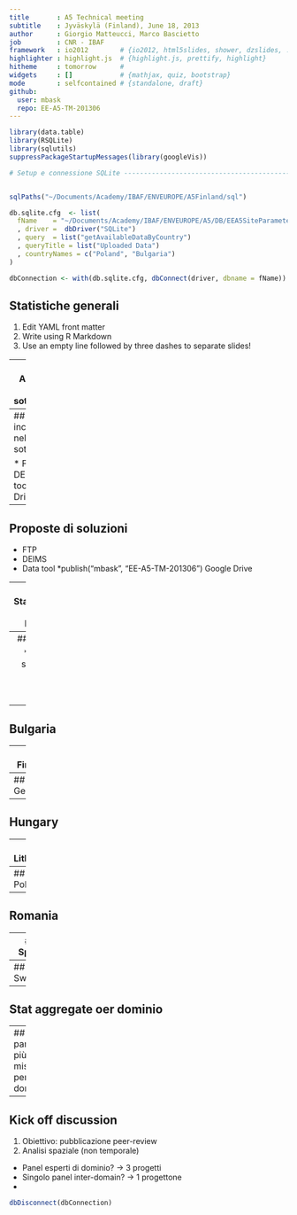 ```yaml
---
title       : A5 Technical meeting
subtitle    : Jyväskylä (Finland), June 18, 2013
author      : Giorgio Matteucci, Marco Bascietto
job         : CNR - IBAF
framework   : io2012        # {io2012, html5slides, shower, dzslides, ...}
highlighter : highlight.js  # {highlight.js, prettify, highlight}
hitheme     : tomorrow      # 
widgets     : []            # {mathjax, quiz, bootstrap}
mode        : selfcontained # {standalone, draft}
github:
  user: mbask
  repo: EE-A5-TM-201306
---
```

```r
library(data.table)
library(RSQLite)
library(sqlutils)
suppressPackageStartupMessages(library(googleVis))
```


```r
# Setup e connessione SQLite -----------------------------------------------


sqlPaths("~/Documents/Academy/IBAF/ENVEUROPE/A5Finland/sql")

db.sqlite.cfg  <- list(
  fName    = "~/Documents/Academy/IBAF/ENVEUROPE/A5/DB/EEA5SiteParameters.db"
  , driver =  dbDriver("SQLite")
  , query  = list("getAvailableDataByCountry")
  , queryTitle = list("Uploaded Data")
  , countryNames = c("Poland", "Bulgaria")
)

dbConnection <- with(db.sqlite.cfg, dbConnect(driver, dbname = fName))

```

## Statistiche generali

1. Edit YAML front matter
2. Write using R Markdown
3. Use an empty line followed by three dashes to separate slides!

---
## Andamento della sottomissione



---
## Problemi incontrati nella sottomissione

* FTP
* DEIMS
* Data tool
* Google Drive



---
## Proposte di soluzioni

* FTP
* DEIMS
* Data tool
*publish("mbask", "EE-A5-TM-201306")
 Google Drive



---
## Statistiche per Nazione

```r
countryRawData_l <- lapply(
  db.sqlite.cfg$countryNames
  , function(cName) execQuery(db.sqlite.cfg$query[1], connection = dbConnection, countryName = cName)
  )

# Convert Lat and Long coordinates in Lat:Long
countryRawData_l <- lapply(
  countryRawData_l
  , function(country_df) within(country_df, {latLong <- paste(siteLat, siteLong, sep = ":")})
  )

countryRawData_l[[1]] <- data.table(
  countryRawData_l[[1]]
  , key = c("siteLTERCode", "siteName", "domainName")
  )

plot(
  gvisMap(
    unique(countryRawData_l[[1]])
    , locationvar = "latLong"
    #, tipvar      = "tip"
    , options     = list(
      mapType     = 'satellite'
      , useMapTypeControl = TRUE
      , width = 600
      , height = 400
      )
    , chartid = "A5Plot"
    , tag = 'chart'
    )
  )

```

---
## Austria

* Mappa siti
* Stat per singolo sito


---
## Bulgaria








---
## Finland



---
## Germany



---
## Hungary



---
## Lithuania



---
## Poland



---
## Romania



---
## Spain



---
## Sweden




---
## Stat aggregate oer dominio



---
## I parametri più misurati per dominio


---
## Kick off discussion

1. Obiettivo: pubblicazione peer-review
2. Analisi spaziale (non temporale)

* Panel esperti di dominio? -> 3 progetti
* Singolo panel inter-domain? -> 1 progettone
* 

```r
dbDisconnect(dbConnection)
```